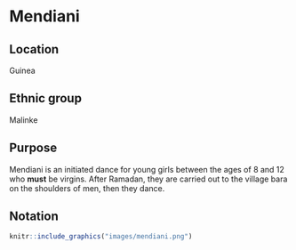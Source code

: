# Mendiani

## Location
Guinea

## Ethnic group
Malinke

## Purpose
Mendiani is an initiated dance for young girls between the ages of 8 and 12 who **must** be virgins. After Ramadan, they are carried out to the village bara on the shoulders of men, then they dance.

## Notation
```r
knitr::include_graphics("images/mendiani.png")
```